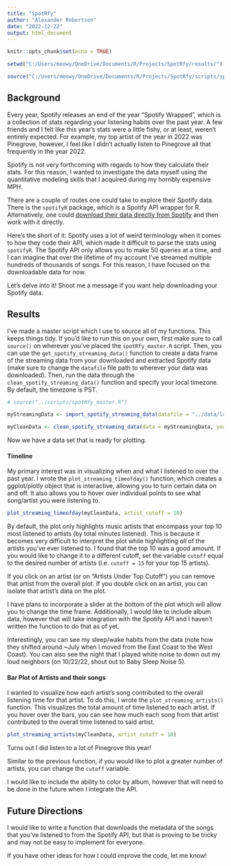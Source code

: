 ```yaml
---
title: "SpotRfy"
author: "Alexander Robertson"
date: "2022-12-22"
output: html_document
---
```


```r
knitr::opts_chunk$set(echo = TRUE)

setwd("C:/Users/meowy/OneDrive/Documents/R/Projects/SpotRfy/results/")

source("C:/Users/meowy/OneDrive/Documents/R/Projects/SpotRfy/scripts/spotRfy_master.R")
```

## Background

Every year, Spotify releases an end of the year "Spotify Wrapped", which is a collection of stats regarding your listening habits over the past year. A few friends and I felt like this year's stats were a little fishy, or at least, weren't entirely expected. For example, my top artist of the year in 2022 was Pinegrove, however, I feel like I didn't actually listen to Pinegrove all that frequently in the year 2022.

Spotify is not very forthcoming with regards to how they calculate their stats. For this reason, I wanted to investigate the data myself using the quantitative modeling skills that I acquired during my horribly expensive MPH.

There are a couple of routes one could take to explore their Spotify data. There is the `spotifyR` package, which is a Spotify API wrapper for R. Alternatively, one could [download their data directly from Spotify](https://www.spotify.com/us/account/privacy/) and then work with it directly.

Here's the short of it: Spotify uses a lot of weird terminology when it comes to how they code their API, which made it difficult to parse the stats using `spotifyR`. The Spotify API only allows you to make 50 queries at a time, and I can imagine that over the lifetime of my account I've streamed multiple hundreds of thousands of songs. For this reason, I have focused on the downloadable data for now.

Let's delve into it! Shoot me a message if you want help downloading your Spotify data.

## Results

I've made a master script which I use to source all of my functions. This keeps things tidy. If you'd like to run this on your own, first make sure to call `source()` on wherever you've placed the `spotRfy_master.R` script. Then, you can use the `get_spotify_streaming_data()` function to create a data frame of the streaming data from your downloaded and extracted Spotify data (make sure to change the `datafile` file path to wherever your data was downloaded). Then, run the data through the `clean_spotify_streaming_data()` function and specify your local timezone. By default, the timezone is PST.

```r
# source("../scripts/spotRfy_master.R")

myStreamingData <- import_spotify_streaming_data(datafile = "../data/lasty")

myCleanData <- clean_spotify_streaming_data(data = myStreamingData, your_timezone = "EST")
```

Now we have a data set that is ready for plotting.

#### Timeline

My primary interest was in visualizing when and what I listened to over the past year. I wrote the `plot_streaming_timeofday()` function, which creates a ggplot/plotly object that is interactive, allowing you to turn certain data on and off. It also allows you to hover over individual points to see what song/artist you were listening to.

```r
plot_streaming_timeofday(myCleanData, artist_cutoff = 10)
```

By default, the plot only highlights music artists that encompass your top 10 most listened to artists (by total minutes listened). This is because it becomes very difficult to interpret the plot while highlighting *all* of the artists you've ever listened to. I found that the top 10 was a good amount. If you would like to change it to a different cutoff, set the variable `cutoff` equal to the desired number of artists (i.e. `cutoff = 15` for your top 15 artists).

If you click on an artist (or on "Artists Under Top Cutoff") you can remove that artist from the overall plot. If you double click on an artist, you can isolate that artist's data on the plot.

I have plans to incorporate a slider at the bottom of the plot which will allow you to change the time frame. Additionally, I would like to include album data, however that will take integration with the Spotify API and I haven't written the function to do that as of yet.

Interestingly, you can see my sleep/wake habits from the data (note how they shifted around \~July when I moved from the East Coast to the West Coast). You can also see the night that I played white noise to down out my loud neighbors (on 10/22/22, shout out to Baby Sleep Noise 5).

#### Bar Plot of Artists and their songs

I wanted to visualize how each artist's song contributed to the overall listening time for that artist. To do this, I wrote the `plot_streaming_artists()` function. This visualizes the total amount of time listened to each artist. If you hover over the bars, you can see how much each song from that artist contributed to the overall time listened to said artist.

```r
plot_streaming_artists(myCleanData, artist_cutoff = 10)
```

Turns out I did listen to a lot of Pinegrove this year!

Similar to the previous function, if you would like to plot a greater number of artists, you can change the `cutoff` variable.

I would like to include the ability to color by album, however that will need to be done in the future when I integrate the API.

## Future Directions

I would like to write a function that downloads the metadata of the songs that you've listened to from the Spotify API, but that is proving to be tricky and may not be easy to implement for everyone.

If you have other ideas for how I could improve the code, let me know!